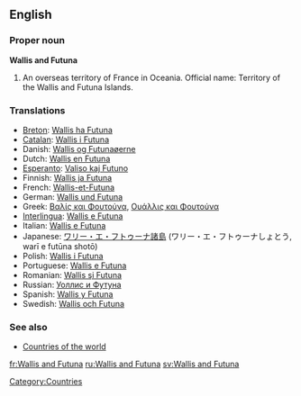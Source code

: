 ==English==
===Proper noun===
'''Wallis and Futuna'''

#An overseas territory of France in Oceania. Official name: Territory of the Wallis and Futuna Islands.

===Translations===
*[[Breton]]: [[Wallis ha Futuna]]
*[[Catalan]]: [[Wallis i Futuna]]
*Danish: [[Wallis og Futunaøerne]]
*Dutch: [[Wallis en Futuna]]
*[[Esperanto]]: [[Valiso kaj Futuno]]
*Finnish: [[Wallis ja Futuna]]
*French: [[Wallis-et-Futuna]]
*German: [[Wallis und Futuna]]
*Greek: [[Βαλίς και Φουτούνα]], [[Ουάλλις και Φουτούνα]]
*[[Interlingua]]: [[Wallis e Futuna]]
*Italian: [[Wallis e Futuna]]
*Japanese: [[ワリー・エ・フトゥーナ諸島]] (ワリー・エ・フトゥーナしょとう, warī e futūna shotō)
*Polish: [[Wallis i Futuna]]
*Portuguese: [[Wallis e Futuna]]
*Romanian: [[Wallis şi Futuna]]
*Russian: [[Уоллис и Футуна]]
*Spanish: [[Wallis y Futuna]]
*Swedish: [[Wallis och Futuna]]

===See also===
*[[Countries of the world]]

[[Category:Countries]]

[[fr:Wallis and Futuna]]
[[ru:Wallis and Futuna]]
[[sv:Wallis and Futuna]]